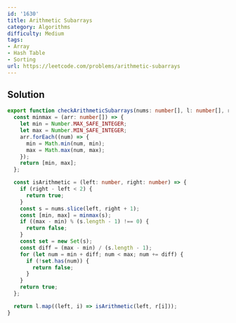 ```yaml
---
id: '1630'
title: Arithmetic Subarrays
category: Algorithms
difficulty: Medium
tags:
- Array
- Hash Table
- Sorting
url: https://leetcode.com/problems/arithmetic-subarrays
---
```


## Solution

```typescript filename="solution.ts" copy
export function checkArithmeticSubarrays(nums: number[], l: number[], r: number[]): boolean[] {
  const minmax = (arr: number[]) => {
    let min = Number.MAX_SAFE_INTEGER;
    let max = Number.MIN_SAFE_INTEGER;
    arr.forEach((num) => {
      min = Math.min(num, min);
      max = Math.max(num, max);
    });
    return [min, max];
  };

  const isArithmetic = (left: number, right: number) => {
    if (right - left < 2) {
      return true;
    }
    const s = nums.slice(left, right + 1);
    const [min, max] = minmax(s);
    if ((max - min) % (s.length - 1) !== 0) {
      return false;
    }
    const set = new Set(s);
    const diff = (max - min) / (s.length - 1);
    for (let num = min + diff; num < max; num += diff) {
      if (!set.has(num)) {
        return false;
      }
    }
    return true;
  };

  return l.map((left, i) => isArithmetic(left, r[i]));
}
```

